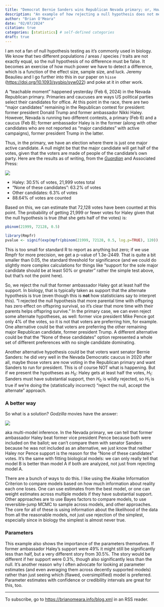 ```yaml
---
title: "Democrat Bernie Sanders wins Republican Nevada primary; or, How null hypothesis rejection can be misleading"
description: "An example of how rejecting a null hypothesis does not mean the alternate is true."
author: "Brian O'Meara"
date: "02/07/2024"
citation: true
categories: [statistics] # self-defined categories
draft: true
---
```


I am not a fan of null hypothesis testing as it's commonly used in biology. We know that two different populations / areas / species / traits are not exactly equal, so the null hypothesis of no difference must be false. It becomes an exercise of how much power we have to detect a difference, which is a function of the effect size, sample size, and luck. Jeremy Beaulieu and I go further into this in our paper on `hisse` (<https://doi.org/10.1093/sysbio/syw022>) and poke at it in other work. 

A "teachable moment" happened yesterday (Feb 6, 2024) in the Nevada Republican primary. Primaries and caucuses are ways US political parties select their candidates for office. At this point in the race, there are two "major candidates" remaining in the Republican contest for president: former president Donald Trump and former ambassador Nikki Haley. However, Nevada is running two different contests, a primary (Feb 6) and a caucus (Feb 8); former ambassador Haley is in the former (along with other candidates who are not reported as "major candidates" with active campaigns), former president Trump in the latter. 

Thus, in the primary, we have an election where there is just one major active candidate. A null might be that the major candidate will get half of the votes, given that the voters are made of people of the candidate's own party. Here are the results as of writing, from the *[Guardian](https://www.theguardian.com/us-news/2024/feb/06/nevada-primary-election-results)* and Associated Press:

![](results.png){fig-alt="Results of the Nevada Republican primary, 2024. Haley has 30.5% of the votes, 'None of these candidates' has 63.2%"} 

* Haley: 30.5% of votes, 21,999 votes total
* "None of these candidates": 63.2% of votes
* Other candidates: 6.3% of votes
* 88.64% of votes are counted

Based on this, we can estimate that 72,128 votes have been counted at this point. The probability of getting 21,999 or fewer votes for Haley given that the null hypothesis is true (that she gets half of the votes) is:

```r
pbinom(21999, 72128, 0.5)
```

```r
library(Rmpfr)
pvalue <- signif(exp(mpfr(pbinom(21999, 72128, 0.5, log.p=TRUE), 120)), 2)
```

This is too small for standard R to report as anything but zero; if we use Rmpfr for more precision, we get a p-value of 1.3e-2449. That is quite a bit smaller than 0.05, the standard threshold for significance (and we could do slightly more complex calculations for things like "support for the sole major candidate should be at least 50% or greater" rather the simple test above, but that's not the point here).

So, we reject the null that former ambassador Haley got at least half the support. In biology, that is typically taken as support that the alternate hypothesis is true (even though this is **not** how statisticians say to interpret this). "I rejected the null hypothesis that more parental time with offspring has zero effect on offspring survival, so it's clear that more time with their parents helps offspring survive." In the primary case, we can even reject some alternate hypotheses, as well: former vice president Mike Pence got only 4% of the votes, so it is not that voters are preferring him, for example. One alternative could be that voters are preferring the other remaining major Republican candidate, former president Trump. A different alternative could be that the "None of these candidates" option represented a whole set of different preferences with no single candidate dominating. 

Another alternative hypothesis could be that voters want senator Bernie Sanders: he did very well in the Nevada Democratic caucus in 2020 after all, maybe those voters are now voting in the Republican primary and want Sanders to run for president. This is of course NOT what is happening. But if we present the hypotheses as $H_0$: Haley gets at least half the votes, $H_1$: Sanders must have substantial support, then $H_0$ is wildly rejected, so $H_1$ is true if we're doing the (statistically incorrect) "reject the null, accept the alternate" approach.

### A better way

So what is a solution? *Godzilla* movies have the answer:

![](letthemfight.jpg){fig-alt="Movie still from Godzilla, with the iconic 'let them fight' scene, with the text 'There are multiple hypotheses; Let them fight'"} 

aka multi-model inference. In the Nevada primary, we can tell that former ambassador Haley beat former vice president Pence because both were included on the ballot; we can't compare them with senator Sanders because he was not included as an alternative, we just know that neither Haley nor Pence support is the reason for the "None of these candidates" votes. It's the same with fitting biological models: we can only really tell that model B is better than model A if both are analyzed, not just from rejecting model A.

There are a bunch of ways to do this. I like using the Akaike Information Criterion to compare models based on how much information about reality each one loses. One can use estimates from the best model, or one can weight estimates across multiple models if they have substantial support. Other approaches are to use Bayes factors to compare models, to use reversible-jump MCMC to sample across models, and other approaches. The core for all of these is using information about the likelihood of the data from all the reasonable models, not just use rejection of the simplest, especially since in biology the simplest is almost never true.

### Parameters

This example also shows the importance of the parameters themselves. If former ambassador Haley's support were 49% it might still be significantly less than half, but a very different story from 30.5%. The story would be different if her support were 0.3%, though also significantly less than the null. It's another reason why I often advocate for looking at parameter estimates (and even averaging them across decently supported models) rather than just seeing which (flawed, oversimplified) model is preferred. Parameter estimates with confidence or credibility intervals are great for this, too. 

___

To subscribe, go to <https://brianomeara.info/blog.xml> in an RSS reader.